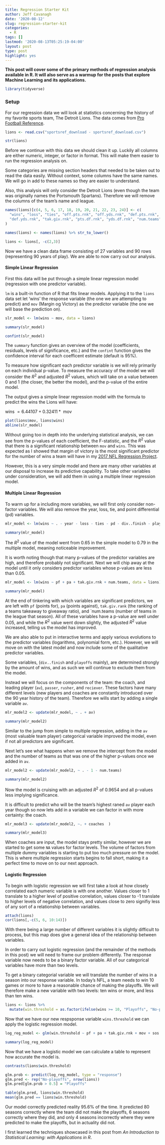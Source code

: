 ```yaml
---
title: Regression Starter Kit
author: Jeff Cavanagh
date: '2020-08-12'
slug: regression-starter-kit
categories:
  - R
tags: []
lastmod: '2020-08-13T05:25:19-04:00'
layout: post
type: post
highlight: yes
---
```


**This post will cover some of the primary methods of regression analysis available in R. It will also serve as a warmup for the posts that explore Machine Learning and its applications.**

```r
library(tidyverse)
```
### Setup

For our regression data we will look at statistics concerning the history of my favorite sports team, The Detroit Lions. The data comes from [Pro Football Reference](https://www.pro-football-reference.com/teams/det/){target="_blank}.

```r
lions <- read.csv("sportsref_download - sportsref_download.csv")

str(lions)
```

Before we continue with this data we should clean it up. Luckily all columns are either numeric, integer, or factor in format. This will make them easier to run the regression analysis on. 

Some categories are missing section headers that needed to be taken out to read the data easily. Without context, some columns have the same names. We will go in add to these names so they are easier to understand.

Also, this analysis will only consider the Detroit Lions (even though the team was originally names the Portsmouth Spartans). Therefore we will remove the columns of the team's name and league.

```r
names(lions)[c(4, 5, 6, 17, 18, 19, 20, 21, 22, 23, 24)] <- c(
  "wins", "loss", "ties", "off.pts.rnk", "off.yds.rnk", "def.pts.rnk", 
  "def.yds.rnk", "tak.giv.rnk", "pts.df.rnk", "yds.df.rnk", "num.teams"
)

names(lions) <- names(lions) %>% str_to_lower()

lions <- lions[, -c(2,3)]
```

Now we have a clean data frame consisting of 27 variables and 90 rows (representing 90 years of play). We are able to now carry out our analysis.

#### Simple Linear Regression

First this data will be put through a simple linear regression model (regression with one predictor variable).

`lm` is a built-in function of R that fits linear models. Applying it to the `lions` data set let 'wins' the response variable (the one we are attempting to predict) and `mov` (Margin og Victory) as the predictor variable (the one we will base the prediction on).

```r
slr_model <- lm(wins ~ mov, data = lions)

summary(slr_model)

confint(slr_model)
```

The `summary` function gives an overview of the model (coefficients, residuals, levels of significance, etc.) and the `confint` function gives the confidence interval for each coefficent estimate (default is 95%).

To measure how significant each predictor variable is we will rely primarily on each individual p-value. To measure the accuracy of the model we will consider the $R^2$ and adjusted $R^2$ values, which will take on a value between 0 and 1 (the closer, the better the model), and the p-value of the entire model.

The output gives a simple linear regression model with the formula to predict the wins the Lions will have:

$\text{wins } = 6.44107 + 0.32411 * \text{ mov }$

```r
plot(lions$mov, lions$wins)
abline(slr_model)
```

Without going too in depth into the underlying statistical analysis, we can see from the p-values of each coefficient, the F-statistic, and the $R^2$ value that there is a significant relationship between `mov` and `wins`. This was expected as I showed that margin of victory is the most significant predictor for the number of wins a team will have in my [2017 NFL Regression Project](/projects/nfl-team-wins-regression-analysis/index.html){target="_blank"}.

However, this is a very simple model and there are many other variables at our disposal to increase its predictive capability. To take other variables under consideration, we will add them in using a multiple linear regression model.

#### Multiple Linear Regression

To warm up for a including more variables, we will first only consider non-factor variables. We will also remove the year, loss, tie, and point differential (pd) variables.


```r
mlr_model <- lm(wins ~ . - year - loss - ties - pd - div..finish - playoffs - coaches - av - passer - rusher - receiver, data = lions)

summary(mlr_model)
```

The $R^2$ value of the model went from 0.65 in the simple model to 0.79 in the multiple model, meaning noticeable improvement. 

It is worth noting though that many p-values of the predictor variables are high, and therefore probably not significant. Next we will chip away at the model until it only considers predictor variables whose p-values are less than 0.05.

```r
mlr_model <- lm(wins ~ pf + pa + tak.giv.rnk + num.teams, data = lions)

summary(mlr_model)
```

At the end of tinkering with which variables are significant predictors, we are left with `pf` (points for), `pa` (points against), `tak.giv.rank` (the ranking of a teams takeaway to giveaway ratio), and `num.teams (number of teams in the league that season). All of these variables have a p-value are well under 0.05, and while the $R^2$ value went down slightly, the adjusted $R^2$ value increased, telling us the model has improved.


We are also able to put in interactive terms and apply various evolutions to the predictor variables (logarithms, polynomial form, etc.). However, we will move on with the latest model and now include some of the qualitative predictor variables.

Some variables, (`div..finish` and `playoffs` mainly), are determined strongly by the amount of wins, and as such we will continue to exclude them from the model. 

Instead we will focus on the components of the team: the coach, and leading player (`av`), `passer`, `rusher`, and `reciever`. These factors have many different levels (new players and coaches are constantly introduced over the 90 year history of the team). Therefore we wills start by adding a single variable `av`. 

```r
mlr_model2 <- update(mlr_model, ~ . + av)

summary(mlr_model2)
```
Similar to the jump from simple to multiple regression, adding in the `av` (most valuable team player) categorical variable improved the model, even if not all predictors are significant.

Next let's see what happens when we remove the intercept from the model and the number of teams as that was one of the higher p-values once we added in `av`.

```r
mlr_model2 <- update(mlr_model2, ~ . - 1 - num.teams) 

summary(mlr_model2)
```

Now the model is cruising with an adjusted $R^2$ of 0.9654 and all p-values less implying significance.

It is difficult to predict who will be the team's highest raned `av` player each year though so now lets add in a variable we can factor in with more certainty: the coach.

```r
mlr_model3 <- update(mlr_model2, ~. + coaches  )

summary(mlr_model3)
```


When coaches are input, the model stays pretty similar, however we are started to get some `NA` values for factor levels. The volume of factors from multiple dummy variables is starting to put too much pressure on the model. This is where multiple regression starts begins to fall short, making it a perfect time to move on to our next approach.


#### Logistic Regression

To begin with logistic regression we will first take a look at how closely correlated each numeric variable is with one another. Values closer to 1 translate to a higher level of positive correlation, values closer to -1 translate to higher levels of negative correlation, and values close to zero signifiy less of any sort of a relationship between variables.

```r
attach(lions)
cor(lions[,-c(5, 6, 10:14)])
```

With there being a large number of different variables it is slightly difficult to process, but this map does give a general idea of the relationship between variables.

In order to carry out logistic regression (and the remainder of the methods in this post) we will need to frame our problem differently. The response variable now needs to be a binary factor variable. All of our categorical variables have more than two levels. 

To get a binary categorial variable we will translate the number of wins in a season into our response variable. In today's NFL, a team needs to win 10 games or more to have a reasonable chance of making the playoffs. We will therefore make a new variable with two levels: ten wins or more, and less than ten wins.

```r
lions <- lions %>%
  mutate(win.threshold = as.factor(ifelse(wins >= 10, "Playoffs", "No-playoffs")))
```

Now that we have our new respsponse variable `wins.threshold` we can apply the logistic regression model.

```r
log_reg_model <- glm(win.threshold ~ pf + pa + tak.giv.rnk + mov + sos , lions, family = binomial)

summary(log_reg_model)
```

Now that we have a logistic model we can calculate a table to represent how accurate the model is.

```r
contrasts(lions$win.threshold)

glm.prob <- predict(log_reg_model, type = "response")
glm.pred <- rep("No-playoffs", nrow(lions))
glm.pred[glm.prob > 0.5] = "Playoffs"

table(glm.pred, lions$win.threshold)
mean(glm.pred == lions$win.threshold)
```

Our model correctly predicted reality 95.6% of the time. It predicted 80 seasons correctly where the team did not make the playoffs, 6 seasons correctly where they did, and only 4 seasons incorrectly where they were predicted to make the playoffs, but in actuality did not.





I first learned the techniques showcased in this post from *An Introduction to Statistical Learning: with Applications in R*. 

